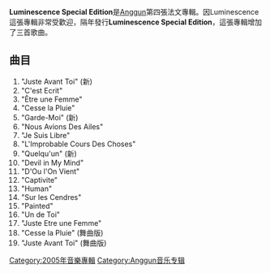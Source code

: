 {{Infobox Album 
| Name = Luminescence Special Edition法文版
| Type = 專輯
| Cover =200px-Anggun-LuminescenceSpecialEdit.jpg
| Artist = [[Anggun|Anggun]]
| Released = 2006 
| Recorded = 2006
| Genre = [[流行|流行]]
| Length = 
| Label = [[Sony_BMG|Sony BMG]] 
| Reviews = 
| Last album = [[Luminescence_Special_Edition英文版|Luminescence Special Edition英文版]] (2006)
| This album = Luminescence Special Edition法文版 (2006)
| Next album = [[Best_Of|Best Of]] (2006)
}}
'''Luminescence Special Edition'''是[[Anggun|Anggun]]第四張法文專輯。因Luminescence這張專輯非常受歡迎，隔年發行'''Luminescence Special Edition'''，這張專輯增加了三首歌曲。

== 曲目 ==
#"Juste Avant Toi" (新) 
#"C'est Ecrit" 
#"Être une Femme"
#"Cesse la Pluie" 
#"Garde-Moi" (新) 
#"Nous Avions Des Ailes" 
#"Je Suis Libre" 
#"L'Improbable Cours Des Choses" 
#"Quelqu'un" (新) 
#"Devil in My Mind" 
#"D'Ou l'On Vient" 
#"Captivite" 
#"Human" 
#"Sur les Cendres" 
#"Painted" 
#"Un de Toi" 
#"Juste Etre une Femme" 
#"Cesse la Pluie" (舞曲版)
#"Juste Avant Toi" (舞曲版)

[[Category:2005年音樂專輯|Category:2005年音樂專輯]]
[[Category:Anggun音乐专辑|Category:Anggun音乐专辑]]